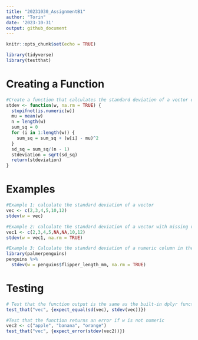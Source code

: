 ```yaml
---
title: "20231030_AssignmentB1"
author: "Torin"
date: '2023-10-31'
output: github_document
---
```


```r
knitr::opts_chunk$set(echo = TRUE)
```


```r
library(tidyverse)
library(testthat)
```

# Creating a Function
```r
#Create a function that calculates the standard deviation of a vector or list of numerics representing a sample
stdev <- function(w, na.rm = TRUE) {
  stopifnot(is.numeric(w))
  mu = mean(w)
  n = length(w)
  sum_sq = 0
  for (i in 1:length(w)) {
    sum_sq = sum_sq + (w[i] - mu)^2
  }
  sd_sq = sum_sq/(n - 1)
  stdeviation = sqrt(sd_sq)
  return(stdeviation)
}
```

# Examples
```r
#Example 1: calculate the standard deviation of a vector
vec <- c(2,3,4,5,10,12)
stdev(w = vec)

#Example 2: calculate the standard deviation of a vector with missing values
vec1 <- c(2,3,4,5,NA,NA,10,12)
stdev(w = vec1, na.rm = TRUE)

#Example 3: Calculate the standard deviation of a numeric column in the penguins dataset
library(palmerpenguins)
penguins %>%
  stdev(w = penguins$flipper_length_mm, na.rm = TRUE)
```
# Testing
```r
# Test that the function output is the same as the built-in dplyr function sd()
test_that("vec", {expect_equal(sd(vec), stdev(vec))})

#Test that the function returns an error if w is not numeric
vec2 <- c("apple", "banana", "orange")
test_that("vec", {expect_error(stdev(vec2))})



```
